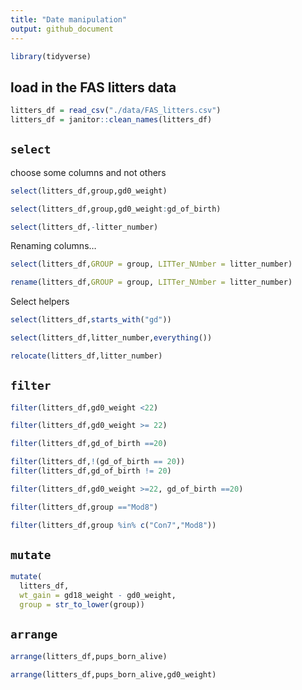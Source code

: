 ```yaml
---
title: "Date manipulation"
output: github_document
---
```


```r
library(tidyverse)
```

## load in the FAS litters data

```r
litters_df = read_csv("./data/FAS_litters.csv")
litters_df = janitor::clean_names(litters_df)
```

## `select`

choose some columns and not others

```r
select(litters_df,group,gd0_weight)
```

```r
select(litters_df,group,gd0_weight:gd_of_birth)
```

```r
select(litters_df,-litter_number)
```


Renaming columns...

```r
select(litters_df,GROUP = group, LITTer_NUmber = litter_number)
```

```r
rename(litters_df,GROUP = group, LITTer_NUmber = litter_number)
```


Select helpers

```r
select(litters_df,starts_with("gd"))
```

```r
select(litters_df,litter_number,everything())
```

```r
relocate(litters_df,litter_number)
```

## `filter`

```r
filter(litters_df,gd0_weight <22)
```

```r
filter(litters_df,gd0_weight >= 22)
```

```r
filter(litters_df,gd_of_birth ==20)
```

```r
filter(litters_df,!(gd_of_birth == 20))
filter(litters_df,gd_of_birth != 20)
```

```r
filter(litters_df,gd0_weight >=22, gd_of_birth ==20)
```

```r
filter(litters_df,group =="Mod8")
```

```r
filter(litters_df,group %in% c("Con7","Mod8"))
```

## `mutate`

```r
mutate(
  litters_df,
  wt_gain = gd18_weight - gd0_weight,
  group = str_to_lower(group))
```

##  `arrange`

```r
arrange(litters_df,pups_born_alive)

arrange(litters_df,pups_born_alive,gd0_weight)
```

